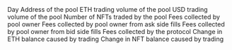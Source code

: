 <ParamField path="day">
Day
</ParamField>
<ParamField path="pool_address">
Address of the pool
</ParamField>
<ParamField path="eth_volume">
ETH trading volume of the pool
</ParamField>
<ParamField path="usd_volume">
USD trading volume of the pool
</ParamField>
<ParamField path="nfts_traded">
Number of NFTs traded by the pool
</ParamField>
<ParamField path="pool_fee_volume_eth">
Fees collected by pool owner
</ParamField>
<ParamField path="pool_fee_bid_volume_eth">
Fees collected by pool owner from ask side fills
</ParamField>
<ParamField path="pool_fee_ask_volume_eth">
Fees collected by pool owner from bid side fills
</ParamField>
<ParamField path="platform_fee_volume_eth">
Fees collected by the protocol
</ParamField>
<ParamField path="eth_change_trading">
Change in ETH balance caused by trading
</ParamField>
<ParamField path="nft_change_trading">
Change in NFT balance caused by trading
</ParamField>

